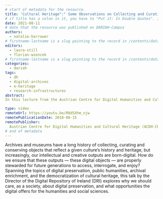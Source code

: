 ```yaml
---
# start of metadata for the resource.
title: 'Cultural Heritage":" Some Observations on Collecting and Curating in the Digital Age'
# if title has a colon in it, you have to "Put it: In Double Quotes". If it also includes a quote, "You Can:'nest them'"
date: 2021-08-11
# date that the resource was published on DARIAH-Campus
authors:
  - natalie-harrower
# firstname-lastname is a slug pointing to the record in /contents/data/person.yaml
editors:
  - laura-still
  - florian-wiencek
# firstname-lastname is a slug pointing to the record in /contents/data/person.yaml. Editors are optional.
categories:
  - dariah
tags:
  - dh
  - digital-archives
  - e-heritage
  - research-infrastructures
abstract:
In this lecture from the Austrian Centre for Digital Humanities and Cultural Heritage (ADCH-CH), Natalie Harrower shares her insights on difficulties, complexities and the need to get started on digital preservation in the cultural heritage domain. This talk explores why we should care, as a society, about digital preservation, and what opportunities the digital offers for the humanities and social sciences.

type: video
remoteUrl: https://youtu.be/R8dSXhm_njw
remotePublicationDate: 2018-06-15
remotePublisher:
  Austrian Centre for Digital Humanities and Cultural Heritage (ACDH-CH)
# end of metadata
---
```


Archives and museums have a long history of collecting, curating and conserving objects that reflect a given culture’s history and heritage, but increasingly, our intellectual and creative outputs are born-digital. How do we ensure that these outputs — these digital objects —  are properly stewarded for future generations to access, interrogate, and enjoy? Spanning the topics of digital preservation, public humanities, archival enrichment, and the democratization of cultural heritage, this talk by the Director of the Digital Repository of Ireland (DRI) explores why we should care, as a society, about digital preservation, and what opportunities the digital offers for the humanities and social sciences.

<VideoCard
  title="Click to view"
  subtitle="ACDH-CH Lecture 3.3 – Natalie Harrower – Cultural Heritage: Some Observations on Collecting and Curating in the Digital Age"
  id="R8dSXhm_njw"
  image="images/acdh-ch-video.png"
/>
